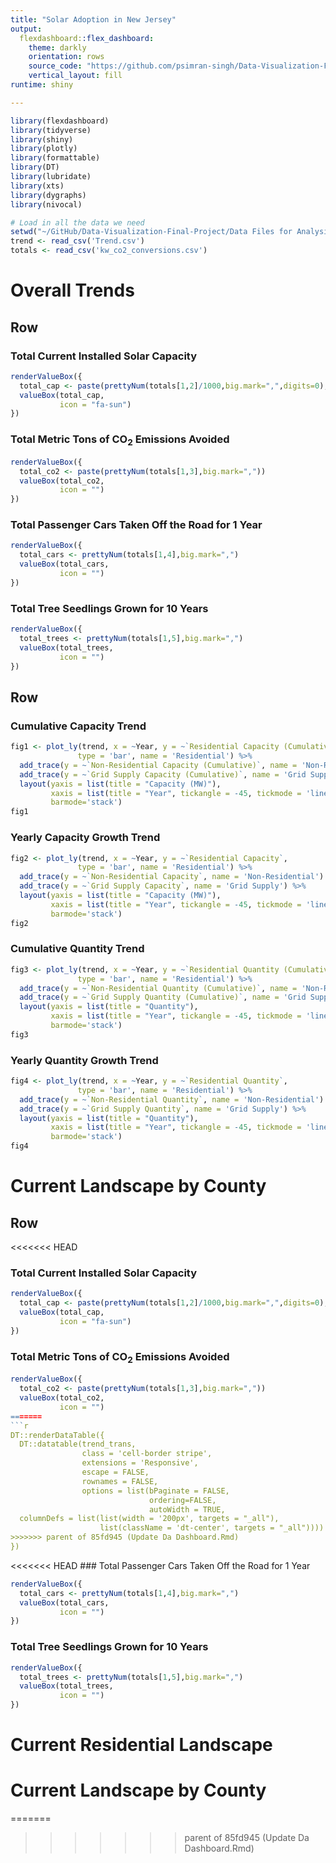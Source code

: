 ```yaml
---
title: "Solar Adoption in New Jersey"
output: 
  flexdashboard::flex_dashboard:
    theme: darkly
    orientation: rows
    source_code: "https://github.com/psimran-singh/Data-Visualization-Final-Project"
    vertical_layout: fill
runtime: shiny

---
```

```r
library(flexdashboard)
library(tidyverse)
library(shiny)
library(plotly)
library(formattable)
library(DT)
library(lubridate)
library(xts)
library(dygraphs)
library(nivocal)

# Load in all the data we need
setwd("~/GitHub/Data-Visualization-Final-Project/Data Files for Analysis")
trend <- read_csv('Trend.csv')
totals <- read_csv('kw_co2_conversions.csv')


```


Overall Trends
=====================================

<!-- Solar Energy in New Jersey {.sidebar} -->
<!-- ----------------------------------------------------------------------- -->
<!-- Placeholder - Talk about some stuff -->

Row
-----------------------------------------------------------------------

### Total Current Installed Solar Capacity

```r
renderValueBox({
  total_cap <- paste(prettyNum(totals[1,2]/1000,big.mark=",",digits=0)," MW")
  valueBox(total_cap, 
           icon = "fa-sun")
})
```

### Total Metric Tons of CO~2~ Emissions Avoided

```r
renderValueBox({
  total_co2 <- paste(prettyNum(totals[1,3],big.mark=","))
  valueBox(total_co2,
           icon = "")
})
```


### Total Passenger Cars Taken Off the Road for 1 Year

```r
renderValueBox({
  total_cars <- prettyNum(totals[1,4],big.mark=",")
  valueBox(total_cars,
           icon = "")
})
```

### Total Tree Seedlings Grown for 10 Years

```r
renderValueBox({
  total_trees <- prettyNum(totals[1,5],big.mark=",")
  valueBox(total_trees,
           icon = "")
})
```

Row {.tabset}
-----------------------------------------------------------------------

### Cumulative Capacity Trend

```r
fig1 <- plot_ly(trend, x = ~Year, y = ~`Residential Capacity (Cumulative)`,
               type = 'bar', name = 'Residential') %>% 
  add_trace(y = ~`Non-Residential Capacity (Cumulative)`, name = 'Non-Residential') %>%
  add_trace(y = ~`Grid Supply Capacity (Cumulative)`, name = 'Grid Supply') %>%
  layout(yaxis = list(title = "Capacity (MW)"), 
         xaxis = list(title = "Year", tickangle = -45, tickmode = 'linear'),
         barmode='stack')
fig1
```

### Yearly Capacity Growth Trend

```r
fig2 <- plot_ly(trend, x = ~Year, y = ~`Residential Capacity`,
               type = 'bar', name = 'Residential') %>% 
  add_trace(y = ~`Non-Residential Capacity`, name = 'Non-Residential') %>%
  add_trace(y = ~`Grid Supply Capacity`, name = 'Grid Supply') %>%
  layout(yaxis = list(title = "Capacity (MW)"), 
         xaxis = list(title = "Year", tickangle = -45, tickmode = 'linear'),
         barmode='stack')
fig2
```

### Cumulative Quantity Trend

```r
fig3 <- plot_ly(trend, x = ~Year, y = ~`Residential Quantity (Cumulative)`,
               type = 'bar', name = 'Residential') %>% 
  add_trace(y = ~`Non-Residential Quantity (Cumulative)`, name = 'Non-Residential') %>%
  add_trace(y = ~`Grid Supply Quantity (Cumulative)`, name = 'Grid Supply') %>%
  layout(yaxis = list(title = "Quantity"), 
         xaxis = list(title = "Year", tickangle = -45, tickmode = 'linear'),
         barmode='stack')
fig3
```

### Yearly Quantity Growth Trend

```r
fig4 <- plot_ly(trend, x = ~Year, y = ~`Residential Quantity`,
               type = 'bar', name = 'Residential') %>% 
  add_trace(y = ~`Non-Residential Quantity`, name = 'Non-Residential') %>%
  add_trace(y = ~`Grid Supply Quantity`, name = 'Grid Supply') %>%
  layout(yaxis = list(title = "Quantity"), 
         xaxis = list(title = "Year", tickangle = -45, tickmode = 'linear'),
         barmode='stack')
fig4
```




Current Landscape by County
=====================================

<!-- Solar Energy in New Jersey {.sidebar} -->
<!-- ----------------------------------------------------------------------- -->
<!-- Placeholder - Talk about some stuff -->

Row
-----------------------------------------------------------------------
<<<<<<< HEAD

### Total Current Installed Solar Capacity

```r
renderValueBox({
  total_cap <- paste(prettyNum(totals[1,2]/1000,big.mark=",",digits=0)," MW")
  valueBox(total_cap, 
           icon = "fa-sun")
})
```

### Total Metric Tons of CO~2~ Emissions Avoided

```r
renderValueBox({
  total_co2 <- paste(prettyNum(totals[1,3],big.mark=","))
  valueBox(total_co2,
           icon = "")
=======
```r
DT::renderDataTable({
  DT::datatable(trend_trans,
                class = 'cell-border stripe',
                extensions = 'Responsive', 
                escape = FALSE, 
                rownames = FALSE, 
                options = list(bPaginate = FALSE,
                               ordering=FALSE,
                               autoWidth = TRUE,
  columnDefs = list(list(width = '200px', targets = "_all"),
                    list(className = 'dt-center', targets = "_all"))))
>>>>>>> parent of 85fd945 (Update Da Dashboard.Rmd)
})
```


<<<<<<< HEAD
### Total Passenger Cars Taken Off the Road for 1 Year

```r
renderValueBox({
  total_cars <- prettyNum(totals[1,4],big.mark=",")
  valueBox(total_cars,
           icon = "")
})
```

### Total Tree Seedlings Grown for 10 Years

```r
renderValueBox({
  total_trees <- prettyNum(totals[1,5],big.mark=",")
  valueBox(total_trees,
           icon = "")
})
```


Current Residential Landscape
=====================================



Current Landscape by County
=====================================
=======

>>>>>>> parent of 85fd945 (Update Da Dashboard.Rmd)
